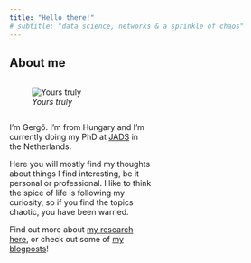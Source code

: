 ```yaml
---
title: "Hello there!"
# subtitle: "data science, networks & a sprinkle of chaos"
---
```


## About me

::: {.column width="40%" .add-space}

![*Yours truly*](resources/profile_pic.jpg)


:::

::: {.column width="50%"}

I’m Gergő. I’m from Hungary and I’m currently doing my PhD at [JADS](https://jads.nl) in the Netherlands.

Here you will mostly find my thoughts about things I find interesting, be it personal or professional. I like to think the spice of life is following my curiosity, so if you find the topics chaotic, you have been warned.

Find out more about [my research here](research.qmd), or check out some of [my blogposts](blog.qmd)!



:::

